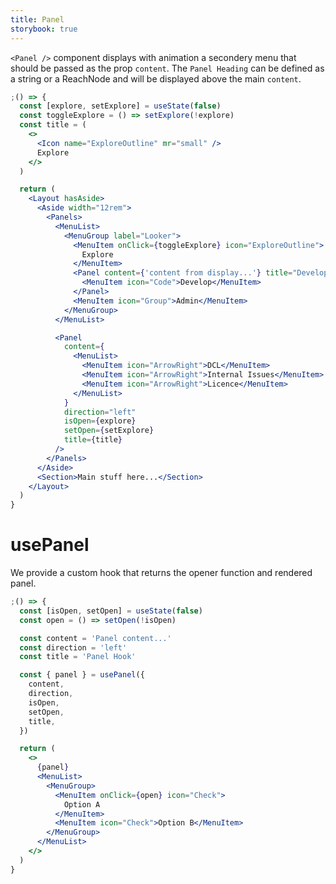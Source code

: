 ```yaml
---
title: Panel
storybook: true
---
```


`<Panel />` component displays with animation a secondery menu that should be
passed as the prop `content`. The `Panel Heading` can be defined as a string or
a ReachNode and will be displayed above the main `content`.

```jsx
;() => {
  const [explore, setExplore] = useState(false)
  const toggleExplore = () => setExplore(!explore)
  const title = (
    <>
      <Icon name="ExploreOutline" mr="small" />
      Explore
    </>
  )

  return (
    <Layout hasAside>
      <Aside width="12rem">
        <Panels>
          <MenuList>
            <MenuGroup label="Looker">
              <MenuItem onClick={toggleExplore} icon="ExploreOutline">
                Explore
              </MenuItem>
              <Panel content={'content from display...'} title="Develop">
                <MenuItem icon="Code">Develop</MenuItem>
              </Panel>
              <MenuItem icon="Group">Admin</MenuItem>
            </MenuGroup>
          </MenuList>

          <Panel
            content={
              <MenuList>
                <MenuItem icon="ArrowRight">DCL</MenuItem>
                <MenuItem icon="ArrowRight">Internal Issues</MenuItem>
                <MenuItem icon="ArrowRight">Licence</MenuItem>
              </MenuList>
            }
            direction="left"
            isOpen={explore}
            setOpen={setExplore}
            title={title}
          />
        </Panels>
      </Aside>
      <Section>Main stuff here...</Section>
    </Layout>
  )
}
```

# usePanel

We provide a custom hook that returns the opener function and rendered panel.

```jsx
;() => {
  const [isOpen, setOpen] = useState(false)
  const open = () => setOpen(!isOpen)

  const content = 'Panel content...'
  const direction = 'left'
  const title = 'Panel Hook'

  const { panel } = usePanel({
    content,
    direction,
    isOpen,
    setOpen,
    title,
  })

  return (
    <>
      {panel}
      <MenuList>
        <MenuGroup>
          <MenuItem onClick={open} icon="Check">
            Option A
          </MenuItem>
          <MenuItem icon="Check">Option B</MenuItem>
        </MenuGroup>
      </MenuList>
    </>
  )
}
```
